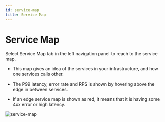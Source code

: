 ```yaml
---
id: service-map
title: Service Map
---
```


# Service Map

Select Service Map tab in the left navigation panel to reach to the service map.

- This map gives an idea of the services in your infrastructure, and how one services calls other.

- The P99 latency, error rate and RPS is shown by hovering above the edge in between services.
- If an edge service map is shown as red, it means that it is having some 4xx error or high latency.

![service-map](/img/docs/service-map.webp)
